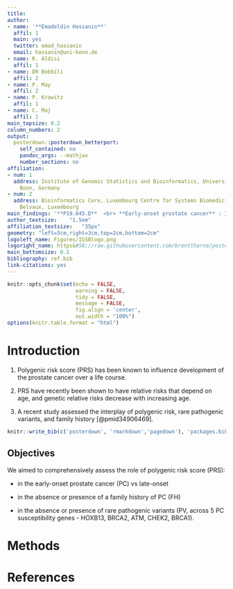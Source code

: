 ```yaml
---
title: 
author:
- name: '**Emadeldin Hassanin**'
  affil: 1
  main: yes
  twitter: emad_hassanin
  email: hassanin@uni-bonn.de
- name: R. Aldisi
  affil: 1
- name: DR Bobbili
  affil: 2
- name: P. May
  affil: 2
- name: P. Krawitz
  affil: 1
- name: C. Maj
  affil: 1
main_topsize: 0.2
column_numbers: 2
output:
  posterdown::posterdown_betterport:
    self_contained: no
    pandoc_args: --mathjax
    number_sections: no
affiliation:
- num: 1
  address: Institute of Genomic Statistics and Bioinformatics, University of Bonn,
    Bonn, Germany
- num: 2
  address: Bioinformatics Core, Luxembourg Centre for Systems Biomedicine (LCSB),
    Belvaux, Luxembourg
main_findings: '**P19.045.D**  <br> **Early-onset prostate cancer** : Interplay of PRS & family history and rare pathogenic variants'
author_textsize:	"1.5em"
affiliation_textsize:	"35px"
geometry: "left=3cm,right=3cm,top=2cm,bottom=2cm"
logoleft_name: Figures/IGSBlogo.png
logoright_name: https&#58;//raw.githubusercontent.com/brentthorne/posterdown/master/images/qr-code-black.png
main_bottomsize: 0.1
bibliography: ref.bib
link-citations: yes
---
```


<!-- poster_height: "59in" -->

<!-- poster_width: "35in" -->

```r
knitr::opts_chunk$set(echo = FALSE,
                      warning = FALSE,
                      tidy = FALSE,
                      message = FALSE,
                      fig.align = 'center',
                      out.width = "100%")
options(knitr.table.format = "html") 
```

```{=html}
<style>
#main-img-left {
 width: 30%;
 vertical-align: middle;
}
#main-img-center {
 width: 10%;
}
#main-img-right {
 width: 10%;
 vertical-align: middle;
}
</style>
```
# Introduction

1.  Polygenic risk score (PRS) has been known to influence development of the prostate cancer over a life course.

2.  PRS have recently been shown to have relative risks that depend on age, and genetic relative risks decrease with increasing age.

3.  A recent study assessed the interplay of polygenic risk, rare pathogenic variants, and family history [@pmid34906469].

```r
knitr::write_bib(c('posterdown', 'rmarkdown','pagedown'), 'packages.bib')
```

## Objectives

We aimed to comprehensively assess the role of polygenic risk score (PRS):

-   in the early-onset prostate cancer (PC) vs late-onset

-   in the absence or presence of a family history of PC (FH)

-   in the absence or presence of rare pathogenic variants (PV, across 5 PC susceptibility genes - HOXB13, BRCA2, ATM, CHEK2, BRCA1).

# Methods


# References
